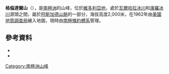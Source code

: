 {{coord|77|34|28|S|162|0|35|E|source:GNIS|display=title}}

'''格倫達爾山'''（{{lang-en|Mount Grendal}}），是[[南極洲|南極洲]]的山峰，位於[[維多利亞地|維多利亞地]]，處於[[瓦爾哈拉冰川|瓦爾哈拉冰川]]和[[康羅冰川|康羅冰川]]源頭之間，屬於[[阿斯加德山脈|阿斯加德山脈]]的一部分，海拔高度2,000米，在1962年由[[美國地質調查局|美國地質調查局]]繪入地圖，現時由[[南極條約體系|南極條約體系]]管理。

==參考資料==
*{{cite gnis | type = antarid | id = 6035| name = Grendal, Mount | accessdate = 2012-05-07}}
*{{usgs-gazetteer|id=6035|name=Grendal, Mount}}

{{DEFAULTSORT:Mount Grendal}}
[[Category:南極洲山峰|Category:南極洲山峰]]


{{McMurdoDryValleys-geo-stub}}